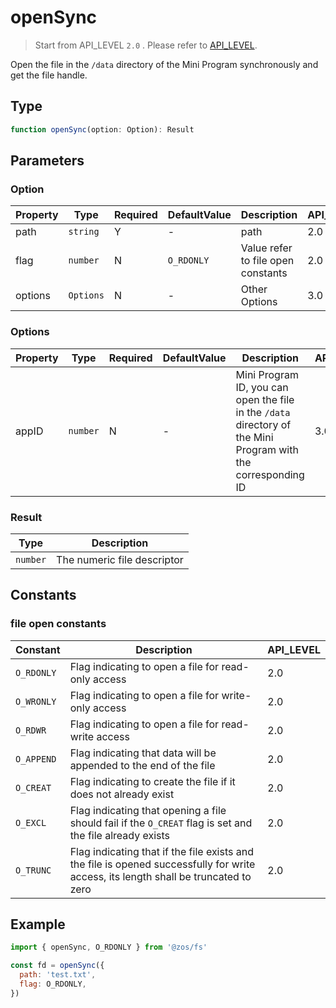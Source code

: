 # openSync

> Start from API_LEVEL `2.0` . Please refer to [API_LEVEL](../../../../guides/framework/device/compatibility.md).

Open the file in the `/data` directory of the Mini Program synchronously and get the file handle.

## Type

```ts
function openSync(option: Option): Result
```

## Parameters

### Option

| Property | Type                 | Required | DefaultValue          | Description                        | API_LEVEL |
| -------- | -------------------- | -------- | --------------------- | ---------------------------------- | --------- |
| path     | <code>string</code>  | Y        | -                     | path                               | 2.0       |
| flag     | <code>number</code>  | N        | <code>O_RDONLY</code> | Value refer to file open constants | 2.0       |
| options  | <code>Options</code> | N        | -                     | Other Options                      | 3.0       |

### Options

| Property | Type                | Required | DefaultValue | Description                                                                                                   | API_LEVEL |
| -------- | ------------------- | -------- | ------------ | ------------------------------------------------------------------------------------------------------------- | --------- |
| appID    | <code>number</code> | N        | -            | Mini Program ID, you can open the file in the `/data` directory of the Mini Program with the corresponding ID | 3.0       |

### Result

| Type                | Description                 |
| ------------------- | --------------------------- |
| <code>number</code> | The numeric file descriptor |

## Constants

### file open constants

| Constant   | Description                                                                                                                         | API_LEVEL |
| ---------- | ----------------------------------------------------------------------------------------------------------------------------------- | --------- |
| `O_RDONLY` | Flag indicating to open a file for read-only access                                                                                 | 2.0       |
| `O_WRONLY` | Flag indicating to open a file for write-only access                                                                                | 2.0       |
| `O_RDWR`   | Flag indicating to open a file for read-write access                                                                                | 2.0       |
| `O_APPEND` | Flag indicating that data will be appended to the end of the file                                                                   | 2.0       |
| `O_CREAT`  | Flag indicating to create the file if it does not already exist                                                                     | 2.0       |
| `O_EXCL`   | Flag indicating that opening a file should fail if the `O_CREAT` flag is set and the file already exists                            | 2.0       |
| `O_TRUNC`  | Flag indicating that if the file exists and the file is opened successfully for write access, its length shall be truncated to zero | 2.0       |

## Example

```js
import { openSync, O_RDONLY } from '@zos/fs'

const fd = openSync({
  path: 'test.txt',
  flag: O_RDONLY,
})
```

